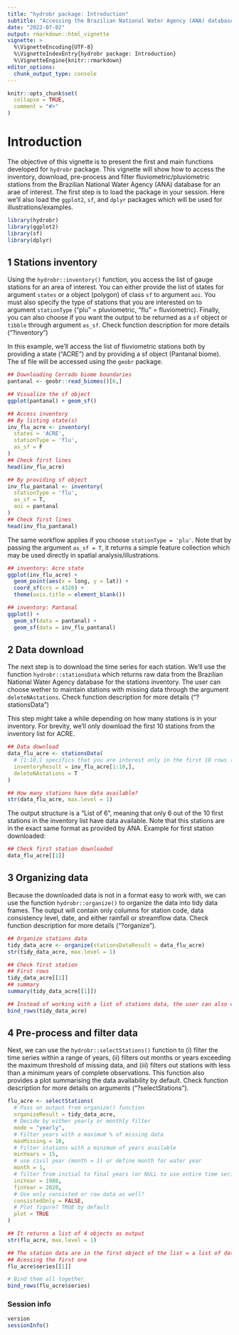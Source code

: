```yaml
---
title: "hydrobr package: Introduction"
subtitle: "Accessing the Brazilian National Water Agency (ANA) database"
date: "2022-07-02"
output: rmarkdown::html_vignette
vignette: >
  %\VignetteEncoding{UTF-8}
  %\VignetteIndexEntry{hydrobr package: Introduction}
  %\VignetteEngine{knitr::rmarkdown}
editor_options: 
  chunk_output_type: console
---
```


```r
knitr::opts_chunk$set(
  collapse = TRUE,
  comment = "#>"
)
```

# Introduction

The objective of this vignette is to present the first and main functions developed for `hydrobr` package. This vignette will show how to access the inventory, download, pre-process and filter fluviometric/pluviometric stations from the Brazilian National Water Agency (ANA) database for an arae of interest. The first step is to load the package in your session. Here we'll also load the `ggplot2`, `sf`, and `dplyr` packages which will be used for illustrations/examples.

```r
library(hydrobr)
library(ggplot2)
library(sf)
library(dplyr)
```

## 1 Stations inventory

Using the `hydrobr::inventory()` function, you access the list of gauge stations for an area of interest. You can either provide the list of states for argument `states` or a object (polygon) of class `sf` to argument `aoi`. You must also specify the type of stations that you are interested on to argument `stationType` ("plu" = pluviometric, "flu" = fluviometric). Finally, you can also choose if you want the output to be returned as a `sf` object or `tibble` through argument `as_sf`. Check function description for more details ("?inventory")

In this example, we'll access the list of fluviometric stations both by providing a state ("ACRE") and by providing a sf object (Pantanal biome). The sf file will be accessed using the `geobr` package.

```r
## Downloading Cerrado biome boundaries 
pantanal <- geobr::read_biomes()[6,]
```

```r
## Visualize the sf object
ggplot(pantanal) + geom_sf()

## Access inventory
## By listing state(s)
inv_flu_acre <- inventory(
  states = 'ACRE',
  stationType = 'flu',
  as_sf = F
)
## Check first lines
head(inv_flu_acre)

## By providing sf object
inv_flu_pantanal <- inventory(
  stationType = 'flu',
  as_sf = T,
  aoi = pantanal
)
## Check first lines
head(inv_flu_pantanal)

```

The same workflow applies if you choose `stationType = 'plu'`. Note that by passing the argument `as_sf = T`, it returns a simple feature collection which may be used directly in spatial analysis/illustrations.

```r
## inventory: Acre state
ggplot(inv_flu_acre) + 
  geom_point(aes(x = long, y = lat)) +
  coord_sf(crs = 4326) +
  theme(axis.title = element_blank())

## inventory: Pantanal
ggplot() +
  geom_sf(data = pantanal) + 
  geom_sf(data = inv_flu_pantanal)
```

## 2 Data download

The next step is to download the time series for each station. We'll use the function `hydrobr::stationsData` which returns raw data from the Brazilian National Water Agency database for the stations inventory. The user can choose wether to maintain stations with missing data through the argument `deleteNAstations`. Check function description for more details ("?stationsData")

This step might take a while depending on how many stations is in your inventory. For brevity, we'll only download the first 10 stations from the inventory list for ACRE.

```r
## Data download
data_flu_acre <- stationsData(
  # [1:10,] specifics that you are interest only in the first 10 rows (stations)
  inventoryResult = inv_flu_acre[1:10,],
  deleteNAstations = T
)

## How many stations have data available?
str(data_flu_acre, max.level = 1)
```

The output structure is a "List of 6", meaning that only 6 out of the 10 first stations in the inventory list have data available. Note that this stations are in the exact same format as provided by ANA. Example for first station downloaded:

```r
## Check first station downloaded
data_flu_acre[[1]]
```

## 3 Organizing data

Because the downloaded data is not in a format easy to work with, we can use the function `hydrobr::organize()` to organize the data into tidy data frames. The output will contain only columns for station code, data consistency level, date, and either rainfall or streamflow data. Check function description for more details ("?organize").

```r
## Organize stations data
tidy_data_acre <- organize(stationsDataResult = data_flu_acre)
str(tidy_data_acre, max.level = 1)

## Check first station
## First rows
tidy_data_acre[[1]]
## summary 
summary(tidy_data_acre[[1]])

## Instead of working with a list of stations data, the user can also combine all data frames into a single data.frame
bind_rows(tidy_data_acre)
```

## 4 Pre-process and filter data

Next, we can use the `hydrobr::selectStations()` function to (i) filter the time series within a range of years, (ii) filters out months or years exceeding the maximum threshold of missing data, and (iii) filters out stations with less than a minimum years of complete observations. This function also provides a plot summarising the data availability by default. Check function description for more details on arguments ("?selectStations").

```r
flu_acre <- selectStations(
  # Pass on output from organize() function
  organizeResult = tidy_data_acre,
  # Decide by either yearly or monthly filter
  mode = "yearly",
  # Filter years with a maximum % of missing data
  maxMissing = 10,
  # Filter stations with a minimum of years available
  minYears = 15,
  # use civil year (month = 1) or define month for water year
  month = 1,
  # filter from initial to final years (or NULL to use entire time series)
  iniYear = 1980,
  finYear = 2020,
  # Use only consisted or raw data as well?
  consistedOnly = FALSE,
  # Plot figure? TRUE by default
  plot = TRUE
)

## It returns a list of 4 objects as output
str(flu_acre, max.level = 1)

## The station data are in the first object of the list = a list of data frames for the stations data
## Acessing the first one
flu_acre$series[[1]]

# Bind them all together
bind_rows(flu_acre$series)
```

### Session info
```r
version
sessionInfo()
```

